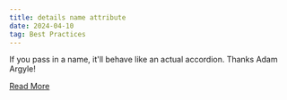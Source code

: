 ```yaml
---
title: details name attribute
date: 2024-04-10
tag: Best Practices
---
```


If you pass in a name, it'll behave like an actual accordion. Thanks Adam
Argyle!

[Read More](https://developer.mozilla.org/en-US/docs/Web/HTML/Element/details#name)
